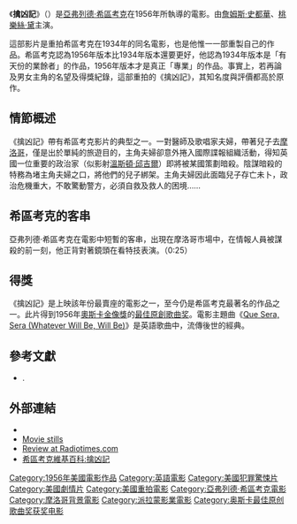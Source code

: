 {{noteTA
|G1=Show
}}{{Infobox_Film
| name = 擒凶記
| original_name = {{lang|en|''The Man Who Knew Too Much''}}
| image = Man knew too much.jpg
|caption= 電影原海報
| imdb_id = 0049470 |
 writer = '''故事:'''<br />[[Charles_Bennett|Charles Bennett]] <br />[[D.B._Wyndham-Lewis|D.B. Wyndham-Lewis]]<br />'''電影劇本:'''<br />[[John_Michael_Hayes|John Michael Hayes]] |
 starring = [[詹姆斯·史都華|詹姆斯·史都華]]<br />[[桃樂絲·黛|桃樂絲·黛]]<br />[[Brenda_De_Banzie|Brenda De Banzie]]<br />[[Bernard_Miles|Bernard Miles]]<br />[[Alan_Mowbray|Alan Mowbray]]<br />[[Hillary_Brooke|Hillary Brooke]] |
 director = [[希區考克|亞弗列德·希區考克]] |
 producer = '''Uncredited:'''<br />[[希區考克|亞弗列德·希區考克]]  |
cinematography = Robert Burks |
editing = [[George_Tomasini|George Tomasini]] |
 distributor = [[派拉蒙電影公司|派拉蒙電影公司]] |
 released = {{flagicon|USA}} 1956年6月1日|
 runtime = 120分鐘 |
 language = [[英語|英語]] |
 music = '''配樂:'''<br />[[伯纳德·赫尔曼|伯纳德·赫尔曼]]<br />[[阿瑟·本杰明|阿瑟·本杰明]]<br />'''歌曲:'''<br />{{tsl|en|Ray Evans|雷·伊凡斯}} <br />{{tsl|en|Jay Livingston|傑·李文斯頓}}|
amg_id = 1:31108 |
 budget = [[美元|US$]] 1,200,000
}}

《'''擒凶記'''》（{{lang-en|''The Man Who Knew Too Much''}}）是[[亞弗列·希治閣|亞弗列德·希區考克]]在1956年所執導的電影。由[[詹姆斯·史都華|詹姆斯·史都華]]、[[桃樂絲·黛|桃樂絲·黛]]主演。

這部影片是重拍希區考克在1934年的同名電影，也是他惟一一部重製自己的作品。希區考克認為1956年版本比1934年版本還要更好，他認為1934年版本是「有天份的業餘者」的作品，1956年版本才是真正「專業」的作品。事實上，若再論及男女主角的名望及得獎紀錄，這部重拍的《擒凶記》，其知名度與評價都高於原作。

== 情節概述 ==
《擒凶記》帶有希區考克影片的典型之一。一對醫師及歌唱家夫婦，帶著兒子去[[摩洛哥|摩洛哥]]，僅是出於單純的旅遊目的，主角夫婦卻意外捲入國際諜報組織活動，得知英國一位重要的政治家（似影射[[溫斯頓·邱吉爾|溫斯頓·邱吉爾]]）即將被某國策劃暗殺。陰謀暗殺的特務為堵主角夫婦之口，將他們的兒子綁架。主角夫婦因此面臨兒子存亡未卜，政治危機重大，不敢驚動警方，必須自救及救人的困境……

== 希區考克的客串 ==
亞弗列德·希區考克在電影中短暫的客串，出現在摩洛哥市場中，在情報人員被謀殺的前一刻，他正背對著鏡頭在看特技表演。（0:25）

== 得獎 ==
《擒凶記》是上映該年份最賣座的電影之一，至今仍是希區考克最著名的作品之一。此片得到1956年[[奧斯卡金像獎|奧斯卡金像獎]]的[[奧斯卡最佳原創歌曲奖|最佳原創歌曲奖]]。電影主題曲《[[Que_Sera,_Sera|Que Sera, Sera (Whatever Will Be, Will Be)]]》是英語歌曲中，流傳後世的經典。

== 參考文獻 ==
* {{Citation
  | last1 =  Whitburn| first1 = Joel 
  | title = The Billboard Book of Top 40 Hits (3rd Ed.)
  | publisher = Billboard Publications
  | year = 1987
  | isbn = 0823075206
}}.

== 外部連結 ==
* {{imdb title | id = 0049470 | title =擒凶記}}
* [http://film.virtual-history.com/film.php?filmid=861 Movie stills] {{Wayback|url=http://film.virtual-history.com/film.php?filmid=861 |date=20081008105222 }}
* [http://www.radiotimes.com/servlet_film/com.icl.beeb.rtfilms.client.simpleSearchServlet?frn=10592&searchTypeSelect=5 Review at Radiotimes.com] {{Wayback|url=http://www.radiotimes.com/servlet_film/com.icl.beeb.rtfilms.client.simpleSearchServlet?frn=10592&searchTypeSelect=5 |date=20051127114211 }}
* [http://www.hitchcockwiki.com/hitchcock/wiki/The_Man_Who_Knew_Too_Much_1956 希區考克維基百科:擒凶記] {{Wayback|url=http://www.hitchcockwiki.com/hitchcock/wiki/The_Man_Who_Knew_Too_Much_1956 |date=20071223165453 }}
{{亞弗列·希治閣}}
{{DEFAULTSORT:Man Who Knew Too Much, The}}
[[Category:1956年美國電影作品|Category:1956年美國電影作品]]
[[Category:英語電影|Category:英語電影]]
[[Category:美國犯罪驚悚片|Category:美國犯罪驚悚片]]
[[Category:美國劇情片|Category:美國劇情片]]
[[Category:美國重拍電影|Category:美國重拍電影]]
[[Category:亞弗列德·希區考克電影|Category:亞弗列德·希區考克電影]]
[[Category:摩洛哥背景電影|Category:摩洛哥背景電影]]
[[Category:派拉蒙影業電影|Category:派拉蒙影業電影]]
[[Category:奥斯卡最佳原创歌曲奖获奖电影|Category:奥斯卡最佳原创歌曲奖获奖电影]]
